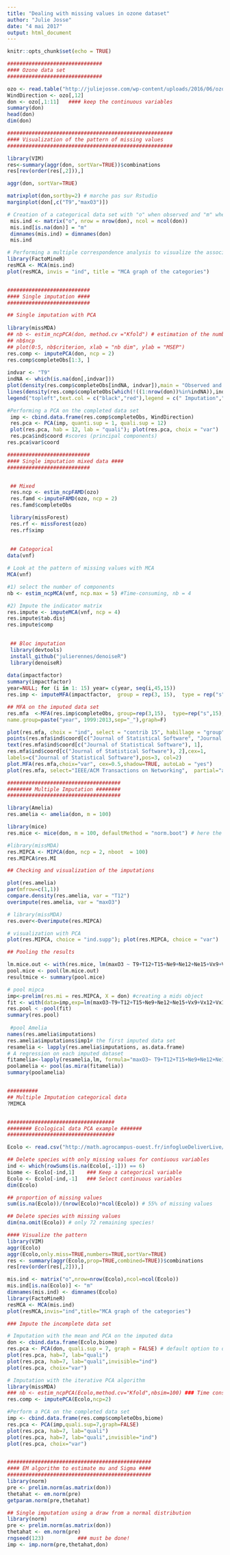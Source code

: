 ```yaml
---
title: "Dealing with missing values in ozone dataset"
author: "Julie Josse"
date: "4 mai 2017"
output: html_document
---
```


```r
knitr::opts_chunk$set(echo = TRUE)
```



```r

###############################
#### Ozone data set
###############################

ozo <- read.table("http://juliejosse.com/wp-content/uploads/2016/06/ozoneNA.csv",header=TRUE,sep=",",row.names=1)
WindDirection <- ozo[,12]
don <- ozo[,1:11]   #### keep the continuous variables
summary(don)
head(don)
dim(don)

######################################################
#### Visualization of the pattern of missing values
######################################################

library(VIM)
res<-summary(aggr(don, sortVar=TRUE))$combinations
res[rev(order(res[,2])),]

aggr(don, sortVar=TRUE)

matrixplot(don,sortby=2) # marche pas sur Rstudio
marginplot(don[,c("T9","maxO3")])

# Creation of a categorical data set with "o" when observed and "m" when missing
 mis.ind <- matrix("o", nrow = nrow(don), ncol = ncol(don))
 mis.ind[is.na(don)] = "m"
 dimnames(mis.ind) = dimnames(don)
 mis.ind

# Performing a multiple correspondence analysis to visualize the association
library(FactoMineR)
resMCA <- MCA(mis.ind)
plot(resMCA, invis = "ind", title = "MCA graph of the categories")


###########################
#### Single imputation ####
###########################

## Single imputation with PCA 
 
library(missMDA)
## nb <- estim_ncpPCA(don, method.cv ="Kfold") # estimation of the number of dimensions - Time consuming
## nb$ncp 
## plot(0:5, nb$criterion, xlab = "nb dim", ylab = "MSEP")
res.comp <- imputePCA(don, ncp = 2)
res.comp$completeObs[1:3, ]
 
indvar <- "T9"
indNA <- which(is.na(don[,indvar]))
plot(density(res.comp$completeObs[indNA, indvar]),main = "Observed and imputed values for T9", xlab = "T9")
lines(density(res.comp$completeObs[which(!((1:nrow(don))%in%indNA)),indvar]),col = "red")
legend("topleft",text.col = c("black","red"),legend = c(" Imputation","Observed values"))

#Performing a PCA on the completed data set
 imp <- cbind.data.frame(res.comp$completeObs, WindDirection)
 res.pca <- PCA(imp, quanti.sup = 1, quali.sup = 12)
 plot(res.pca, hab = 12, lab = "quali"); plot(res.pca, choix = "var")
 res.pca$ind$coord #scores (principal components)
res.pca$var$coord

###########################
#### Single imputation mixed data ####
###########################


 ## Mixed 
 res.ncp <- estim_ncpFAMD(ozo)
 res.famd <-imputeFAMD(ozo, ncp = 2)
 res.famd$completeObs

 library(missForest)
 res.rf <- missForest(ozo)
 res.rf$ximp
 
 
 ## Categorical 
data(vnf)

# Look at the pattern of missing values with MCA
MCA(vnf)

#1) select the number of components
nb <- estim_ncpMCA(vnf, ncp.max = 5) #Time-consuming, nb = 4

#2) Impute the indicator matrix 
res.impute <- imputeMCA(vnf, ncp = 4)
res.impute$tab.disj
res.impute$comp

 
 ## Bloc imputation 
 library(devtools) 
 install_github("julierennes/denoiseR")
 library(denoiseR)
 
data(impactfactor)
summary(impactfactor)
year=NULL; for (i in 1: 15) year= c(year, seq(i,45,15)) 
res.imp <- imputeMFA(impactfactor,  group = rep(3, 15),  type = rep("s", 15))

## MFA on the imputed data set
res.mfa  <-MFA(res.imp$completeObs, group=rep(3,15),  type=rep("s",15), 
name.group=paste("year", 1999:2013,sep="_"),graph=F)

plot(res.mfa, choix = "ind", select = "contrib 15", habillage = "group", cex = 0.7)
points(res.mfa$ind$coord[c("Journal of Statistical Software", "Journal of the American Statistical Association", "Annals of Statistics"), 1:2], col=2, cex=0.6)
text(res.mfa$ind$coord[c("Journal of Statistical Software"), 1], 
res.mfa$ind$coord[c("Journal of Statistical Software"), 2],cex=1,
labels=c("Journal of Statistical Software"),pos=3, col=2)
plot.MFA(res.mfa,choix="var", cex=0.5,shadow=TRUE, autoLab = "yes")
plot(res.mfa, select="IEEE/ACM Transactions on Networking",  partial="all", habillage="group",unselect=0.9,chrono=TRUE)

#####################################
######## Multiple Imputation ########
#####################################

library(Amelia)
res.amelia <- amelia(don, m = 100)  

library(mice)
res.mice <- mice(don, m = 100, defaultMethod = "norm.boot") # here the variability of the regression parameters is obtained by bootstrap

#library(missMDA)
res.MIPCA <- MIPCA(don, ncp = 2, nboot  = 100)
res.MIPCA$res.MI 

## Checking and visualization of the imputations 

plot(res.amelia)
par(mfrow=c(1,1))
compare.density(res.amelia, var = "T12")
overimpute(res.amelia, var = "maxO3")

# library(missMDA)
res.over<-Overimpute(res.MIPCA)

# visualization with PCA 
plot(res.MIPCA, choice = "ind.supp"); plot(res.MIPCA, choice = "var")

## Pooling the results 

lm.mice.out <- with(res.mice, lm(maxO3 ~ T9+T12+T15+Ne9+Ne12+Ne15+Vx9+Vx12+Vx15+maxO3v))
pool.mice <- pool(lm.mice.out)
resultmice <- summary(pool.mice)

# pool mipca
imp<-prelim(res.mi = res.MIPCA, X = don) #creating a mids object
fit <- with(data=imp,exp=lm(maxO3~T9+T12+T15+Ne9+Ne12+Ne15+Vx9+Vx12+Vx15+maxO3v))
res.pool < -pool(fit)
summary(res.pool)
  
 #pool Amelia
names(res.amelia$imputations)
res.amelia$imputations$imp1# the first imputed data set
resamelia <- lapply(res.amelia$imputations, as.data.frame)
# A regression on each imputed dataset
fitamelia<-lapply(resamelia,lm, formula="maxO3~ T9+T12+T15+Ne9+Ne12+Ne15+Vx9+Vx12+Vx15+maxO3v")
poolamelia <- pool(as.mira(fitamelia))
summary(poolamelia)


##########
## Multiple Imputation categorical data
?MIMCA


###################################
######## Ecological data PCA example #######
###################################

Ecolo <- read.csv("http://math.agrocampus-ouest.fr/infoglueDeliverLive/digitalAssets/85200_ecological.csv", header = TRUE, sep=";",dec=",")

## Delete species with only missing values for contiuous variables
ind <- which(rowSums(is.na(Ecolo[,-1])) == 6)
biome <- Ecolo[-ind,1]    ### Keep a categorical variable
Ecolo <- Ecolo[-ind,-1]   ### Select continuous variables
dim(Ecolo)

## proportion of missing values
sum(is.na(Ecolo))/(nrow(Ecolo)*ncol(Ecolo)) # 55% of missing values

## Delete species with missing values
dim(na.omit(Ecolo)) # only 72 remaining species!

#### Visualize the pattern
library(VIM)
aggr(Ecolo)
aggr(Ecolo,only.miss=TRUE,numbers=TRUE,sortVar=TRUE)
res <- summary(aggr(Ecolo,prop=TRUE,combined=TRUE))$combinations
res[rev(order(res[,2])),]

mis.ind <- matrix("o",nrow=nrow(Ecolo),ncol=ncol(Ecolo))
mis.ind[is.na(Ecolo)] <- "m"
dimnames(mis.ind) <- dimnames(Ecolo)
library(FactoMineR)
resMCA <- MCA(mis.ind)
plot(resMCA,invis="ind",title="MCA graph of the categories")

### Impute the incomplete data set

# Imputation with the mean and PCA on the imputed data
don <- cbind.data.frame(Ecolo,biome)
res.pca <- PCA(don, quali.sup = 7, graph = FALSE) # default option to deal with NA is mean imputation
plot(res.pca, hab=7, lab="quali")
plot(res.pca, hab=7, lab="quali",invisible="ind")
plot(res.pca, choix="var")

# Imputation with the iterative PCA algorithm
library(missMDA)
### nb <- estim_ncpPCA(Ecolo,method.cv="Kfold",nbsim=100) ### Time consuming!
res.comp <- imputePCA(Ecolo,ncp=2)

#Perform a PCA on the completed data set
imp <- cbind.data.frame(res.comp$completeObs,biome)
res.pca <- PCA(imp,quali.sup=7,graph=FALSE)
plot(res.pca, hab=7, lab="quali")
plot(res.pca, hab=7, lab="quali",invisible="ind")
plot(res.pca, choix="var")


###############################################
#### EM algorithm to estimate mu and Sigma ####
###############################################
library(norm)
pre <- prelim.norm(as.matrix(don))
thetahat <- em.norm(pre)
getparam.norm(pre,thetahat)

## Single imputation using a draw from a normal distribution
library(norm)
pre <- prelim.norm(as.matrix(don))
thetahat <- em.norm(pre)
rngseed(123)           ### must be done!
imp <- imp.norm(pre,thetahat,don)
```

